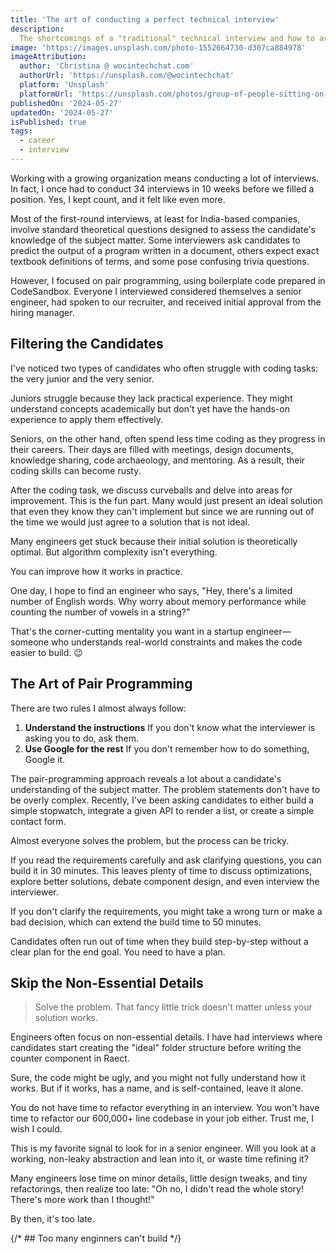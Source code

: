 ```yaml
---
title: 'The art of conducting a perfect technical interview'
description:
  The shortcomings of a "traditional" technical interview and how to avoid them
image: 'https://images.unsplash.com/photo-1552664730-d307ca884978'
imageAttribution:
  author: 'Christina @ wocintechchat.com'
  authorUrl: 'https://unsplash.com/@wocintechchat'
  platform: 'Unsplash'
  platformUrl: 'https://unsplash.com/photos/group-of-people-sitting-on-chair-near-table-5fNmWej4tAA'
publishedOn: '2024-05-27'
updatedOn: '2024-05-27'
isPublished: true
tags:
  - career
  - interview
---
```


Working with a growing organization means conducting a lot of interviews. In
fact, I once had to conduct 34 interviews in 10 weeks before we filled a
position. Yes, I kept count, and it felt like even more.

Most of the first-round interviews, at least for India-based companies, involve
standard theoretical questions designed to assess the candidate's knowledge of
the subject matter. Some interviewers ask candidates to predict the output of a
program written in a document, others expect exact textbook definitions of
terms, and some pose confusing trivia questions.

However, I focused on pair programming, using boilerplate code prepared in
CodeSandbox. Everyone I interviewed considered themselves a senior engineer, had
spoken to our recruiter, and received initial approval from the hiring manager.

## Filtering the Candidates

I've noticed two types of candidates who often struggle with coding tasks: the
very junior and the very senior.

Juniors struggle because they lack practical experience. They might understand
concepts academically but don't yet have the hands-on experience to apply them
effectively.

Seniors, on the other hand, often spend less time coding as they progress in
their careers. Their days are filled with meetings, design documents, knowledge
sharing, code archaeology, and mentoring. As a result, their coding skills can
become rusty.

After the coding task, we discuss curveballs and delve into areas for
improvement. This is the fun part. Many would just present an ideal solution
that even they know they can't implement but since we are running out of the
time we would just agree to a solution that is not ideal.

Many engineers get stuck because their initial solution is theoretically
optimal. But algorithm complexity isn't everything.

You can improve how it works in practice.

One day, I hope to find an engineer who says, "Hey, there's a limited number of
English words. Why worry about memory performance while counting the number of
vowels in a string?"

That's the corner-cutting mentality you want in a startup engineer—someone who
understands real-world constraints and makes the code easier to build. 😉

## The Art of Pair Programming

There are two rules I almost always follow:

1. **Understand the instructions** If you don't know what the interviewer is
   asking you to do, ask them.
2. **Use Google for the rest** If you don't remember how to do something, Google
   it.

The pair-programming approach reveals a lot about a candidate's understanding of
the subject matter. The problem statements don't have to be overly complex.
Recently, I've been asking candidates to either build a simple stopwatch,
integrate a given API to render a list, or create a simple contact form.

Almost everyone solves the problem, but the process can be tricky.

If you read the requirements carefully and ask clarifying questions, you can
build it in 30 minutes. This leaves plenty of time to discuss optimizations,
explore better solutions, debate component design, and even interview the
interviewer.

If you don't clarify the requirements, you might take a wrong turn or make a bad
decision, which can extend the build time to 50 minutes.

Candidates often run out of time when they build step-by-step without a clear
plan for the end goal. You need to have a plan.

## Skip the Non-Essential Details

> Solve the problem. That fancy little trick doesn't matter unless your solution
> works.

Engineers often focus on non-essential details. I have had interviews where
candidates start creating the "ideal" folder structure before writing the
counter component in Raect.

Sure, the code might be ugly, and you might not fully understand how it works.
But if it works, has a name, and is self-contained, leave it alone.

You do not have time to refactor everything in an interview. You won't have time
to refactor our 600,000+ line codebase in your job either. Trust me, I wish I
could.

This is my favorite signal to look for in a senior engineer. Will you look at a
working, non-leaky abstraction and lean into it, or waste time refining it?

Many engineers lose time on minor details, little design tweaks, and tiny
refactorings, then realize too late: "Oh no, I didn't read the whole story!
There's more work than I thought!"

By then, it's too late.

{/* ## Too many enginners can't build */}
